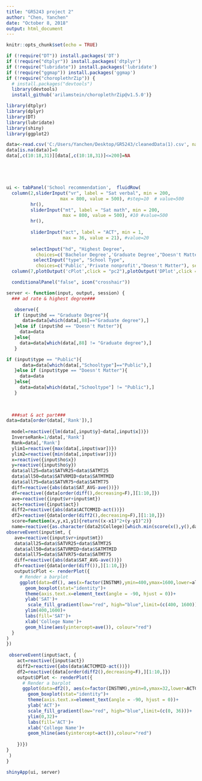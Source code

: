 ```yaml
---
title: "GR5243 project 2"
author: "Chen, Yanchen"
date: "October 8, 2018"
output: html_document
---
```


```r
knitr::opts_chunk$set(echo = TRUE)
```




```r
if (!require("DT")) install.packages('DT')
if (!require("dtplyr")) install.packages('dtplyr')
if (!require("lubridate")) install.packages('lubridate')
if (!require("ggmap")) install.packages('ggmap')
if (!require("choroplethrZip")) {
  # install.packages("devtools")
  library(devtools)
  install_github('arilamstein/choroplethrZip@v1.5.0')}

library(dtplyr)
library(dplyr)
library(DT)
library(lubridate)
library(shiny)
library(ggplot2)
```


```r
data<-read.csv('C:/Users/Yanchen/Desktop/GR5243/cleanedData(1).csv', na.strings = "NULL")
data[is.na(data)]=0
data[,c(10:18,31)][data[,c(10:18,31)]<=200]=NA





ui <- tabPanel('School recommendation',  fluidRow(
  column(2,sliderInput("vr", label = "Sat verbal", min = 200, 
                    max = 800, value = 500), #step=10  # value=500
         hr(),
         sliderInput("mt", label = "Sat math", min = 200, 
                     max = 800, value = 500), #10 #value=500
         hr(),
         
         sliderInput("act", label = "ACT", min = 1, 
                     max = 36, value = 21), #value=20
       
         selectInput("hd", "Highest Degree", 
           choices=c('Bachelor Degree','Graduate Degree',"Doesn't Matter"), selected = "Doesn't Matter"),
          selectInput("type", "School Type", 
           choices=c('Public','Private nonprofit',"Doesn't Matter"), selected = "Doesn't Matter")),
  column(7,plotOutput('cPlot',click = "pc2"),plotOutput('DPlot',click = "pc")),column(2,verbatimTextOutput("intro"))))

  conditionalPanel("false", icon("crosshair"))

server <- function(input, output, session) {
  ### ad rate & highest degree###

   observe({
   if (input$hd == "Graduate Degree"){
      data=data[which(data[,88]=="Graduate degree"),]
   }else if (input$hd == "Doesn't Matter"){
     data=data
   }else{
     data=data[which(data[,88] != "Graduate degree"),]
   }

if (input$type == "Public"){
      data=data[which(data[,"Schooltype"]=="Public"),]
   }else if (input$type == "Doesn't Matter"){
     data=data
   }else{
     data=data[which(data[,"Schooltype"] != "Public"),]
   }
   
   

  ###sat & act part###
data=data[order(data[,'Rank']),]
  
  model=reactive({lm(data[,input$y]~data[,input$x])})
  InverseRank=1/data[,'Rank']
  Rank=data[,'Rank']
  ylim1=reactive({max(data[,input$var])})
  ylim2=reactive({min(data[,input$var])})
  x=reactive({input$ho$x})
  y=reactive({input$ho$y})
  data$all25=data$SATVR25+data$SATMT25
  data$all50=data$SATVRMID+data$SATMTMID
  data$all75=data$SATVR75+data$SATMT75
  diff=reactive({abs(data$SAT_AVG-ave())})
  df=reactive({data[order(diff(),decreasing=F),][1:10,]})
  ave=reactive({input$vr+input$mt})
  act=reactive({input$act})
  diff2=reactive({abs(data$ACTCMMID-act())})
  df2=reactive({data[order(diff2(),decreasing=F),][1:10,]})
  score=function(x,y,x1,y1){return((x-x1)^2+(y-y1)^2)}
  name=reactive({as.character(data2$College)[which.min(score(x(),y(),data2[,input$x],data2[,input$y]))]})
observeEvent(input$mt, {
   ave=reactive({input$vr+input$mt})
   data$all25=data$SATVR25+data$SATMT25
   data$all50=data$SATVRMID+data$SATMTMID
   data$all75=data$SATVR75+data$SATMT75
   diff=reactive({abs(data$SAT_AVG-ave())})
   df=reactive({data[order(diff()),][1:10,]})
   output$cPlot <- renderPlot({
     # Render a barplot
     ggplot(data=df(), aes(x=factor(INSTNM),ymin=400,ymax=1600,lower=all25,middle=all50,upper=all75,fill=seq(400,1600,by = 130) ))+
       geom_boxplot(stat="identity")+ 
       theme(axis.text.x=element_text(angle = -90, hjust = 0))+
       ylab('SAT')+
        scale_fill_gradient(low="red", high="blue",limit=(c(400, 1600)))+
       ylim(400,1600)+
       labs(fill='SAT')+
       xlab('College Name')+
       geom_hline(aes(yintercept=ave()), colour="red")
  }
) 
})
  
 observeEvent(input$act, {
    act=reactive({input$act})
    diff2=reactive({abs(data$ACTCMMID-act())})
    df2=reactive({data[order(diff2(),decreasing=F),][1:10,]})
    output$DPlot <- renderPlot({
      # Render a barplot
      ggplot(data=df2(), aes(x=factor(INSTNM),ymin=0,ymax=32,lower=ACTCM25,middle=ACTCMMID,upper=ACTCM75, fill=seq(0,36,length.out = 10)))+
        geom_boxplot(stat="identity")+
        theme(axis.text.x=element_text(angle = -90, hjust = 0))+
        ylab('ACT')+
        scale_fill_gradient(low="red", high="blue",limit=(c(0, 36)))+
        ylim(0,32)+
        labs(fill='ACT')+
        xlab('College Name')+
        geom_hline(aes(yintercept=act()),colour="red")
      
    })})
}
 )
}

shinyApp(ui, server)
```




